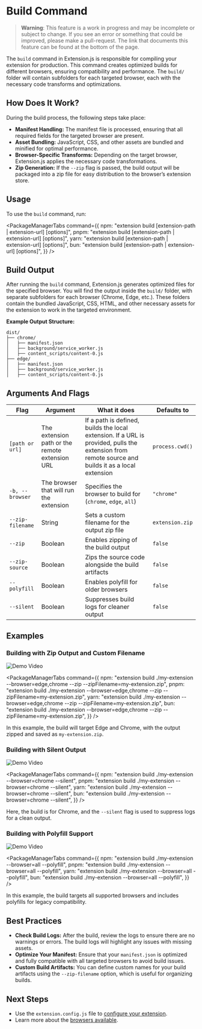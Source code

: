 
<AvatarImage icon="extension" />

# Build Command

> **Warning**: This feature is a work in progress and may be incomplete or subject to change. If you see an error or something that could be improved, please make a pull-request. The link that documents this feature can be found at the bottom of the page.

The `build` command in Extension.js is responsible for compiling your extension for production.
This command creates optimized builds for different browsers, ensuring compatibility and performance.
The `build/` folder will contain subfolders for each targeted browser, each with the necessary code transforms and optimizations.

## How Does It Work?

During the build process, the following steps take place:

- **Manifest Handling:** The manifest file is processed, ensuring that all required fields for the targeted browser are present.
- **Asset Bundling:** JavaScript, CSS, and other assets are bundled and minified for optimal performance.
- **Browser-Specific Transforms:** Depending on the target browser, Extension.js applies the necessary code transformations.
- **Zip Generation:** If the `--zip` flag is passed, the build output will be packaged into a zip file for easy distribution to the browser’s extension store.

## Usage

To use the `build` command, run:

<PackageManagerTabs
  command={{
    npm: "extension build [extension-path | extension-url] [options]",
    pnpm: "extension build [extension-path | extension-url] [options]",
    yarn: "extension build [extension-path | extension-url] [options]",
    bun: "extension build [extension-path | extension-url] [options]",
  }}
/>

## Build Output

After running the `build` command, Extension.js generates optimized files for the specified browser.
You will find the output inside the `build/` folder, with separate subfolders for each browser (Chrome, Edge, etc.).
These folders contain the bundled JavaScript, CSS, HTML, and other necessary assets for the extension to work in the targeted environment.

**Example Output Structure:**

```plaintext
dist/
├── chrome/
│   ├── manifest.json
│   ├── background/service_worker.js
│   ├── content_scripts/content-0.js
├── edge/
│   ├── manifest.json
│   ├── background/service_worker.js
│   ├── content_scripts/content-0.js
```

## Arguments And Flags

| Flag             | Argument                                       | What it does                                                                                                                                      | Defaults to     |
| ---------------- | ---------------------------------------------- | ------------------------------------------------------------------------------------------------------------------------------------------------- | --------------- |
| `[path or url]`  | The extension path or the remote extension URL | If a path is defined, builds the local extension. If a URL is provided, pulls the extension from remote source and builds it as a local extension | `process.cwd()` |
| `-b, --browser`  | The browser that will run the extension        | Specifies the browser to build for (`chrome`, `edge`, `all`)                                                                                      | `"chrome"`      |
| `--zip-filename` | String                                         | Sets a custom filename for the output zip file                                                                                                    | `extension.zip` |
| `--zip`          | Boolean                                        | Enables zipping of the build output                                                                                                               | `false`         |
| `--zip-source`   | Boolean                                        | Zips the source code alongside the build artifacts                                                                                                | `false`         |
| `--polyfill`     | Boolean                                        | Enables polyfill for older browsers                                                                                                               | `false`         |
| `--silent`       | Boolean                                        | Suppresses build logs for cleaner output                                                                                                          | `false`         |

## Examples

### Building with Zip Output and Custom Filename

![Demo Video](https://placehold.co/600x400)

<PackageManagerTabs
  command={{
    npm: "extension build ./my-extension --browser=edge,chrome --zip --zipFilename=my-extension.zip",
    pnpm: "extension build ./my-extension --browser=edge,chrome --zip --zipFilename=my-extension.zip",
    yarn: "extension build ./my-extension --browser=edge,chrome --zip --zipFilename=my-extension.zip",
    bun: "extension build ./my-extension --browser=edge,chrome --zip --zipFilename=my-extension.zip",
  }}
/>

In this example, the build will target Edge and Chrome, with the output zipped and saved as `my-extension.zip`.

### Building with Silent Output

![Demo Video](https://placehold.co/600x400)

<PackageManagerTabs
  command={{
    npm: "extension build ./my-extension --browser=chrome --silent",
    pnpm: "extension build ./my-extension --browser=chrome --silent",
    yarn: "extension build ./my-extension --browser=chrome --silent",
    bun: "extension build ./my-extension --browser=chrome --silent",
  }}
/>

Here, the build is for Chrome, and the `--silent` flag is used to suppress logs for a clean output.

### Building with Polyfill Support

![Demo Video](https://placehold.co/600x400)

<PackageManagerTabs
  command={{
    npm: "extension build ./my-extension --browser=all --polyfill",
    pnpm: "extension build ./my-extension --browser=all --polyfill",
    yarn: "extension build ./my-extension --browser=all --polyfill",
    bun: "extension build ./my-extension --browser=all --polyfill",
  }}
/>

In this example, the build targets all supported browsers and includes polyfills for legacy compatibility.

## Best Practices

- **Check Build Logs:** After the build, review the logs to ensure there are no warnings or errors. The build logs will highlight any issues with missing assets.
- **Optimize Your Manifest:** Ensure that your `manifest.json` is optimized and fully compatible with all targeted browsers to avoid build issues.
- **Custom Build Artifacts:** You can define custom names for your build artifacts using the `--zip-filename` option, which is useful for organizing builds.

## Next Steps

- Use the `extension.config.js` file to [configure your extension](https://github.com/extension-js/extension.js/tree/main/examples).
- Learn more about the [browsers available](../browsers/browsers-available.mdx).
